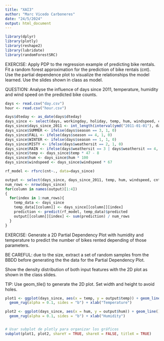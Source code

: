 ---
title: "XAI3"
author: "Marc Vicedo Carboneres"
date: "24/5/2024"
output: html_document
---

```{r carga librerias necesarias}

library(dplyr)
library(plotly)
library(reshape2)
library(lubridate)
library(randomForestSRC)

```

EXERCISE:
Apply PDP to the regression example of predicting bike rentals. Fit a random 
forest approximation for the prediction of bike rentals (cnt). Use the partial 
dependence plot to visualize the relationships the model learned. Use the slides 
shown in class as model.

QUESTION:
Analyse the influence of days since 2011, temperature, humidity and wind 
speed on the predicted bike counts.

```{r carga y transformación de datos para aplicar el modelo de random forest}

days <- read.csv("day.csv")
hour <- read.csv("hour.csv")

days$dteday <- as_date(days$dteday)
days_since <- select(days, workingday, holiday, temp, hum, windspeed, cnt)
days_since$days_since_2011 <- int_length(interval(ymd("2011-01-01"), days$dteday)) / (3600*24)
days_since$SUMMER <- ifelse(days$season == 3, 1, 0)
days_since$FALL <- ifelse(days$season == 4, 1, 0)
days_since$WINTER <- ifelse(days$season == 1, 1, 0)
days_since$MISTY <- ifelse(days$weathersit == 2, 1, 0)
days_since$RAIN <- ifelse(days$weathersit == 3 | days$weathersit == 4, 1, 0)
days_since$temp <- days_since$temp * 47 - 8
days_since$hum <- days_since$hum * 100
days_since$windspeed <- days_since$windspeed * 67

```


```{r we create the rf model and analyse the influence of days since 2011, temperature, humidity and wind speed on the predicted bike counts.}
rf_model <- rfsrc(cnt~., data=days_since)

output <- select(days_since, days_since_2011, temp, hum, windspeed, cnt)
num_rows <- nrow(days_since)
for(column in names(output)[1:4])
{
  for(index in 1:num_rows){
    temp_data <- days_since
    temp_data[[column]] <- days_since[[column]][index]
    prediction <- predict(rf_model, temp_data)$predicted
    output[[column]][index] <- sum(prediction) / num_rows
  }
}

```

EXERCISE:
Generate a 2D Partial Dependency Plot with humidity and temperature to 
predict the number of bikes rented depending of those parameters.

BE CAREFUL: due to the size, extract a set of random samples from the BBDD 
before generating the the data for the Partial Dependency Plot.

Show the density distribution of both input features with the 2D plot as 
shown in the class slides.

TIP: Use geom_tile() to generate the 2D plot. Set width and height to 
avoid holes.

```{r generate graphs}

plot1 <- ggplot(days_since, aes(x = temp, y = output$temp)) + geom_line() + ylim(c(0,6000)) +
  geom_rug(alpha = 0.1, sides = "b") + xlab("Temperature")

plot2 <- ggplot(days_since, aes(x = hum, y = output$hum)) + geom_line() + ylim(c(0,6000)) +
  geom_rug(alpha = 0.1, sides = "b") + xlab("Humidity")


# Usar subplot de plotly para organizar los gráficos
subplot(plot1, plot2, shareY = TRUE, shareX = FALSE, titleX = TRUE)

```